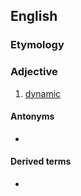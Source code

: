 ==English==

===Etymology===
{{suffix|en|dynamic|al}}

===Adjective===
{{en-adj}}

# [[dynamic]]

====Antonyms====
* {{l|en|statical}}

====Derived terms====
* {{l|en|dynamical system}}